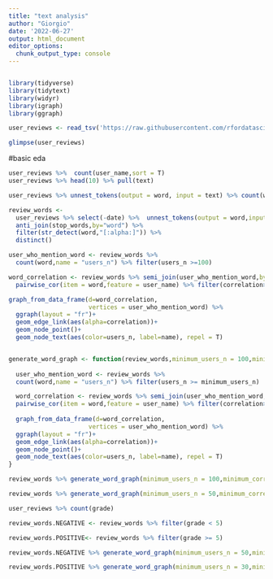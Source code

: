 ```yaml
---
title: "text analysis"
author: "Giorgio"
date: '2022-06-27'
output: html_document
editor_options: 
  chunk_output_type: console
---
```


```r
```


```r
library(tidyverse)
library(tidytext)
library(widyr)
library(igraph)
library(ggraph)
```

```r
user_reviews <- read_tsv('https://raw.githubusercontent.com/rfordatascience/tidytuesday/master/data/2020/2020-05-05/user_reviews.tsv')

```

```r
glimpse(user_reviews)
```

#basic eda

```r
user_reviews %>%  count(user_name,sort = T)
user_reviews %>% head(10) %>% pull(text) 
```

```r
user_reviews %>% unnest_tokens(output = word, input = text) %>% count(word,sort = T)

```

```r
review_words <-
  user_reviews %>% select(-date) %>%  unnest_tokens(output = word,input = text) %>% 
  anti_join(stop_words,by="word") %>% 
  filter(str_detect(word,"[:alpha:]")) %>% 
  distinct()

```

```r
user_who_mention_word <- review_words %>%
  count(word,name = "users_n") %>% filter(users_n >=100)

word_correlation <- review_words %>% semi_join(user_who_mention_word,by="word") %>% 
  pairwise_cor(item = word,feature = user_name) %>% filter(correlation>=0.2)

```

```r
graph_from_data_frame(d=word_correlation,
                      vertices = user_who_mention_word) %>% 
  ggraph(layout = "fr")+
  geom_edge_link(aes(alpha=correlation))+
  geom_node_point()+
  geom_node_text(aes(color=users_n, label=name), repel = T)
```

```r

```


```r
generate_word_graph <- function(review_words,minimum_users_n = 100,minimum_correlation=0.2){
  
  user_who_mention_word <- review_words %>%
  count(word,name = "users_n") %>% filter(users_n >= minimum_users_n)

  word_correlation <- review_words %>% semi_join(user_who_mention_word,by="word") %>% 
  pairwise_cor(item = word,feature = user_name) %>% filter(correlation>= minimum_correlation)
  
  graph_from_data_frame(d=word_correlation,
                      vertices = user_who_mention_word) %>% 
  ggraph(layout = "fr")+
  geom_edge_link(aes(alpha=correlation))+
  geom_node_point()+
  geom_node_text(aes(color=users_n, label=name), repel = T)
}
```

```r
review_words %>% generate_word_graph(minimum_users_n = 100,minimum_correlation = 0.2)
```

```r
review_words %>% generate_word_graph(minimum_users_n = 50,minimum_correlation = 0.2)
```

```r
user_reviews %>% count(grade)

review_words.NEGATIVE <- review_words %>% filter(grade < 5)

review_words.POSITIVE<- review_words %>% filter(grade >= 5)


```

```r
review_words.NEGATIVE %>% generate_word_graph(minimum_users_n = 50,minimum_correlation = 0.2)
```

```r
review_words.POSITIVE %>% generate_word_graph(minimum_users_n = 30,minimum_correlation = 0.25)
```
